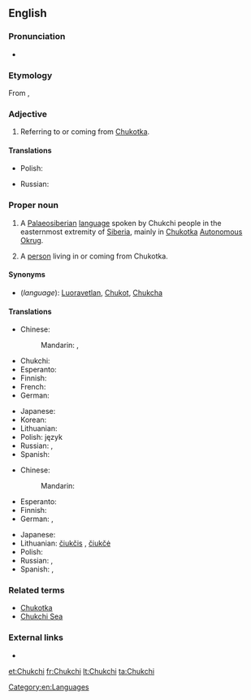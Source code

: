 ==English==
{{wikipedia}}

===Pronunciation===
* {{IPA|/ˈtʃuktʃiː/}}

===Etymology===
From {{etyl|ru|en}} {{term|чукчи||tr=čúkči|lang=ru|sc=Cyrl}}, {{singular}} {{term|чукча||tr=čúkča|lang=ru|sc=Cyrl}}

===Adjective===
{{en-adj|-}}

# Referring to or coming from [[Chukotka]].

====Translations====
{{trans-top|referring to Chukotka}}
* Polish: {{t-|pl|czukocki|m}}
{{trans-mid}}
* Russian: {{t+|ru|чукотский|tr=čukótskij}}
{{trans-bottom}}

===Proper noun===
{{en-noun|~}}

# {{context|uncountable|lang=en}} A [[Palaeosiberian]] [[language]] spoken by Chukchi people in the easternmost extremity of [[Siberia]], mainly in [[Chukotka]] [[autonomous|Autonomous]] [[okrug|Okrug]].
# {{context|countable|lang=en}} A [[person]] living in or coming from Chukotka.

====Synonyms====
* (''language''): [[Luoravetlan]], [[Chukot]], [[Chukcha]]

====Translations====
{{trans-top|language}}
* Chinese:
*: Mandarin: {{t|cmn|楚科奇語|sc=Hani}}, {{t|cmn|楚科奇语|tr=Chukēqí yǔ|sc=Hani}}
* Chukchi: {{tø|ckt|ԓыгъоравэтԓьэн йиԓыйиԓ|tr=lyg"oravetl'an jiljil}}
* Esperanto: {{t-|eo|ĉukĉa}}
* Finnish: {{t-|fi|tšuktšien}}
* French: {{t+|fr|tchouktche|m}}
* German: {{t+|de|Tschuktschisch|n}}
{{trans-mid}}
* Japanese: {{t-|ja|チュクチ語|tr=Chukuchi-go}}
* Korean: {{t-|ko|축치어|tr=Chukchi-eo|sc=Hang}}
* Lithuanian: {{t+|lt|čiukčių kalba}}
* Polish: język {{t-|pl|czukocki|m}}
* Russian: {{t-|ru|чукотский язык|m|tr=čukótskij jazýk}}, {{t+|ru|чукотский|m|tr=čukótskij}}
* Spanish: {{t-|es|chucoto|m}}
{{trans-bottom}}

{{trans-top|person from Chukotka}}
* Chinese:
*: Mandarin: {{t|cmn|楚科奇人|tr=Chukēqí rén|sc=Hani}}
* Esperanto: {{t-|eo|ĉukĉano}}
* Finnish: {{t-|fi|tšuktšien}}
* German: {{t+|de|Tschuktsche|m}}, {{t-|de|Tschuktschin|f}}
{{trans-mid}}
* Japanese: {{t-|ja|チュクチ人|tr=Chukuchi-jin}}
* Lithuanian: [[čiukčis]] {{m}}, [[čiukčė]] {{f}}
* Polish: {{t-|pl|Czukcza|m}}
* Russian: {{t+|ru|чукча|m|f|tr=čúkča}}, {{t-|ru|чукчи|p|tr=čúkči}}
* Spanish: {{t-|es|chucoto|m}}, {{t-|es|chucota|f}}
{{trans-bottom}}

===Related terms===
* [[Chukotka]]
* [[Chukchi Sea]]

===External links===
* {{ethnologue|code=ckt}}

[[Category:en:Languages]]

[[et:Chukchi]]
[[fr:Chukchi]]
[[lt:Chukchi]]
[[ta:Chukchi]]